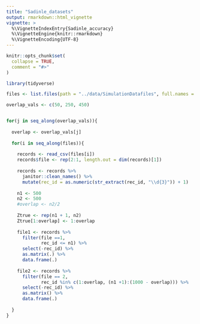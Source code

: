 ```yaml
---
title: "Sadinle_datasets"
output: rmarkdown::html_vignette
vignette: >
  %\VignetteIndexEntry{Sadinle_accuracy}
  %\VignetteEngine{knitr::rmarkdown}
  %\VignetteEncoding{UTF-8}
---
```


```r
knitr::opts_chunk$set(
  collapse = TRUE,
  comment = "#>"
)
```

```r

library(tidyverse)
```

```r
files <- list.files(path = "../data/SimulationDatafiles", full.names = T)

overlap_vals <- c(50, 250, 450)


for(j in seq_along(overlap_vals)){
  
  overlap <- overlap_vals[j]
  
  for(i in seq_along(files)){
    
    records <- read_csv(files[i])
    records$file <- rep(2:1, length.out = dim(records)[1])
    
    records <- records %>% 
      janitor::clean_names() %>% 
      mutate(rec_id = as.numeric(str_extract(rec_id, "\\d{3}")) + 1)
    
    n1 <- 500
    n2 <- 500
    #overlap <- n2/2
    
    Ztrue <- rep(n1 + 1, n2)
    Ztrue[1:overlap] <- 1:overlap
    
    file1 <- records %>% 
      filter(file ==1,
             rec_id <= n1) %>% 
      select(-rec_id) %>% 
      as.matrix(.) %>% 
      data.frame(.)
    
    file2 <- records %>% 
      filter(file == 2,
             rec_id %in% c(1:overlap, (n1 +1):(1000 - overlap))) %>% 
      select(-rec_id) %>% 
      as.matrix() %>% 
      data.frame(.)
    
  }
}
```
